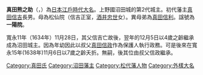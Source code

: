 {{Infobox officeholder 
| name= 真田熊之助
| image= 
| caption=

| order={{link-ja|沼田藩|沼田藩|沼田領}}領主
| term_start=1616年
| term_end=1634年
| predecessor= [[真田信吉|真田信吉]]
| successor= [[真田信政|真田信政]]{{small|（藩主）}}

| birth_date=1632年<br>（[[寬永|寬永]]9年）
| birth_place= 
| death_date={{death date and age|1638|12|11|1632}}<br>（[[寬永|寬永]]15年11月6日）
| death_place= 
| module  = {{日本武士|child=yes
|時代=  [[江戶時代|江戶時代]]前期
|幼名= 
|改名= 
|别名= 
|諡号= 
|神号= 
|戒名= 一陽院
|洗禮名= 
|墓所= 
|朝廷官位= 
|幕府職位= 
|主君= 
|藩= 
|氏族= [[真田氏|真田氏]]
|父= [[真田信吉|真田信吉]]
|母= 
|養父= 
|養母=
|兄弟= 
|姐妹= 
|正室= 
|側室= 
|子= 
|女= 
|養子= 
|養女=
 }} 
}}
'''真田熊之助'''（{{jpn|j=真田 熊之助|hg=さなだ くまのすけ|rm=Sanada Kumanosuke}}，{{bd|1632年|5月|1638年|12月11日}}）為[[日本|日本]][[江戶時代|江戶時代]][[大名_(稱謂)|大名]]。上野國沼田城的第2代城主。初代藩主[[真田信吉|真田信吉]]長男。母為松仙院（信吉正室，[[酒井忠世|酒井忠世]]女）。異母弟為[[真田信利|真田信利]]。諡號為'''一陽院'''。

寬永11年（1634年）11月28日，其父信吉亡故後，翌年的12月5日以4歲之齡繼承成為沼田城主。因為年幼因此以叔父[[真田信政|真田信政]]作為保護人執行政務。可是後來在寬永15年(1638年)11月6日以7歲之齡夭折。無嗣，後其位由叔父信政繼承。

{{沼田藩主|真田氏|3代|1635年 - 1658年}}

[[Category:真田氏|Category:真田氏]]
[[Category:沼田藩主|Category:沼田藩主]]
[[Category:松代藩人物|Category:松代藩人物]]
[[Category:外樣大名|Category:外樣大名]]